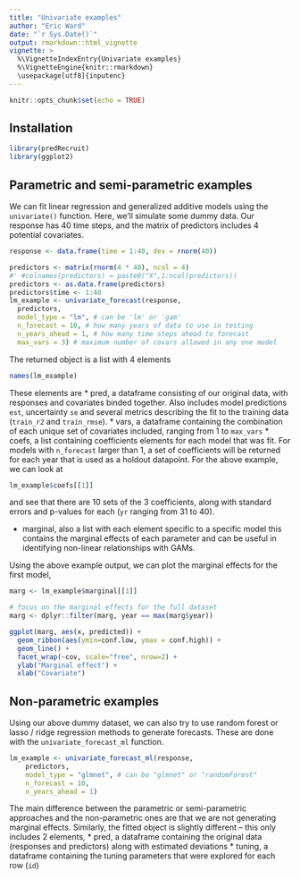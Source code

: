 ```yaml
---
title: "Univariate examples"
author: "Eric Ward"
date: "`r Sys.Date()`"
output: rmarkdown::html_vignette
vignette: >
  %\VignetteIndexEntry{Univariate examples}
  %\VignetteEngine{knitr::rmarkdown}
  \usepackage[utf8]{inputenc}
---
```


```r
knitr::opts_chunk$set(echo = TRUE)
```

## Installation

```r
library(predRecruit)
library(ggplot2)
```

## Parametric and semi-parametric examples

We can fit linear regression and generalized additive models using the `univariate()` function. Here, we'll simulate some dummy data. Our response has 40 time steps, and the matrix of predictors includes 4 potential covariates. 

```r
response <- data.frame(time = 1:40, dev = rnorm(40))

predictors <- matrix(rnorm(4 * 40), ncol = 4)
#' #colnames(predictors) = paste0("X",1:ncol(predictors))
predictors <- as.data.frame(predictors)
predictors$time <- 1:40
lm_example <- univariate_forecast(response,
  predictors,
  model_type = "lm", # can be 'lm' or 'gam'
  n_forecast = 10, # how many years of data to use in testing
  n_years_ahead = 1, # how many time steps ahead to forecast
  max_vars = 3) # maximum number of covars allowed in any one model
```

The returned object is a list with 4 elements

```r
names(lm_example)
```

These elements are
* pred, a dataframe consisting of our original data, with responses and covariates binded together. Also includes model predictions `est`, uncertainty `se` and several metrics describing the fit to the training data (`train_r2` and `train_rmse`). 
* vars, a dataframe containing the combination of each unique set of covariates included, ranging from 1 to `max_vars`
* coefs, a list containing coefficients elements for each model that was fit. For models with `n_forecast` larger than 1, a set of coefficients will be returned for each year that is used as a holdout datapoint. For the above example, we can look at 

```r
lm_example$coefs[[1]]
```

and see that there are 10 sets of the 3 coefficients, along with standard errors and p-values for each (`yr` ranging from 31 to 40). 

* marginal, also a list with each element specific to a specific model this contains the marginal effects of each parameter and can be useful in identifying non-linear relationships with GAMs. 

Using the above example output, we can plot the marginal effects for the first model, 

```r
marg <- lm_example$marginal[[1]]

# focus on the marginal effects for the full dataset
marg <- dplyr::filter(marg, year == max(marg$year))

ggplot(marg, aes(x, predicted)) + 
  geom_ribbon(aes(ymin=conf.low, ymax = conf.high)) + 
  geom_line() + 
  facet_wrap(~cov, scale="free", nrow=2) + 
  ylab("Marginal effect") + 
  xlab("Covariate")
```

## Non-parametric examples

Using our above dummy dataset, we can also try to use random forest or lasso / ridge regression methods to generate forecasts. These are done with the `univariate_forecast_ml` function.   

```r
lm_example <- univariate_forecast_ml(response,
    predictors,
    model_type = "glmnet", # can be "glmnet" or "randomForest"
    n_forecast = 10,
    n_years_ahead = 1)
```

The main difference between the parametric or semi-parametric approaches and the non-parametric ones are that we are not generating marginal effects. Similarly, the fitted object is slightly different -- this only includes 2 elements, 
* pred, a dataframe containing the original data (responses and predictors) along with estimated deviations
* tuning, a dataframe containing the tuning parameters that were explored for each row (`id`) 
